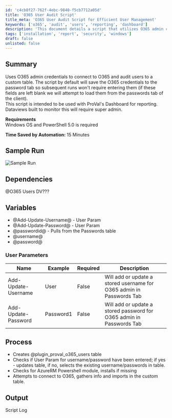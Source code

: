 ```yaml
---
id: 'c4cb8f27-762f-4ebc-9840-f5cb7712a05d'
title: 'O365 User Audit Script'
title_meta: 'O365 User Audit Script for Efficient User Management'
keywords: ['o365', 'audit', 'users', 'reporting', 'dashboard']
description: 'This document details a script that utilizes O365 admin credentials to connect to O365 and audit users into a custom table. It highlights the requirements, process, and output of the script, which is designed for integration with the ProVal Dashboard for enhanced reporting capabilities.'
tags: ['installation', 'report', 'security', 'windows']
draft: false
unlisted: false
---
```

## Summary

Uses O365 admin credentials to connect to O365 and audit users to a custom table. The script by default will save the O365 credentials to the password tab so subsequent runs won't require entering them (if these fields are left blank we will attempt to load them from the passwords tab of the client).  
This script is intended to be used with ProVal's Dashboard for reporting. Dataviews built to monitor this will require super admin.

**Requirements**  
Windows OS and PowerShell 5.0 is required

**Time Saved by Automation:** 15 Minutes

## Sample Run

![Sample Run](../../../static/img/O365---Audit-Users-to-Custom-Table-DV/image_1.png)

## Dependencies

@O365 Users DV???

## Variables

- @Add-Update-Username@ - User Param
- @Add-Update-Password@ - User Param
- @passwordid@ - Pulls from the Passwords table
- @username@
- @password@

### User Parameters

| Name                   | Example   | Required | Description                                                  |
|------------------------|-----------|----------|--------------------------------------------------------------|
| Add-Update-Username    | User      | False    | Will add or update a stored username for O365 admin in Passwords Tab |
| Add-Update-Password    | Password1 | False    | Will add or update a stored password for O365 admin in Passwords Tab |

## Process

- Creates @plugin_proval_o365_users table
- Checks if User Param for username/password have been entered; if yes - updates table, if no, selects the existing username/passwords in table.
- Checks for AzureRM Powershell module, installs if missing
- Attempts to connect to O365, gathers info and imports in the custom table.

## Output

Script Log











